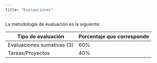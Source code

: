 ```yaml
---
title: "Evaluaciones"
---
```


La metodología de evaluación es la siguiente:

| Tipo de evaluación         | Porcentaje que corresponde |
|----------------------------|----------------------------|
| Evaluaciones sumativas (3) | 60%                        |
| Tareas/Proyectos           | 40%                        |
